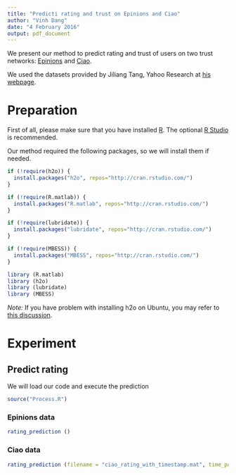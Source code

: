 ```yaml
---
title: "Predicti rating and trust on Epinions and Ciao"
author: "Vinh Dang"
date: "4 February 2016"
output: pdf_document
---
```


We present our method to predict rating and trust of users on two trust networks: [Epinions](www.epinions.com) and [Ciao](http://www.ciao.com/).

We used the datasets provided by Jiliang Tang, Yahoo Research at [his webpage](http://www.jiliang.xyz/trust.html).

# Preparation

First of all, please make sure that you have installed [R](https://www.r-project.org/). The optional [R Studio](https://www.rstudio.com) is recommended.

Our method required the following packages, so we will install them if needed.

```r
if (!require(h2o)) {
  install.packages("h2o", repos="http://cran.rstudio.com/")
}

if (!require(R.matlab)) {
  install.packages("R.matlab", repos="http://cran.rstudio.com/")
}

if (!require(lubridate)) {
  install.packages("lubridate", repos="http://cran.rstudio.com/")
}

if (!require(MBESS)) {
  install.packages("MBESS", repos="http://cran.rstudio.com/")
}

library (R.matlab)
library (h2o)
library (lubridate)
library (MBESS)
```

*Note:* If you have problem with installing h2o on Ubuntu, you may refer to [this discussion](http://askubuntu.com/questions/359267/cannot-find-curl-config-in-ubuntu-13-04).

# Experiment

## Predict rating

We will load our code and execute the prediction

```r
source("Process.R")
```


### Epinions data
```r
rating_prediction ()
```

### Ciao data

```r
rating_prediction (filename = "ciao_rating_with_timestamp.mat", time_point = FALSE)
```
